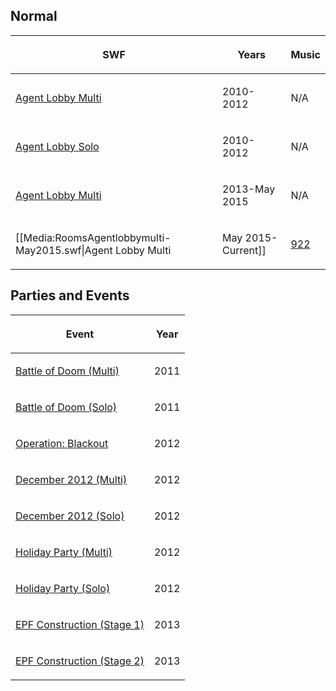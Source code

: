 {{CPW|Everyday Phoning Facility}}

==Normal==
<center>
{|class="wikitable" border="1"
!SWF!!Years!!Music
|-
|[[Media:RoomsAgentlobbymulti.swf|Agent Lobby Multi]]||2010-2012||N/A
|-
|[[Media:RoomsAgentlobbysolo.swf|Agent Lobby Solo]]||2010-2012||N/A
|-
|[[Media:RoomsAgentLobbyMulti 2.swf|Agent Lobby Multi]]||2013-May 2015||N/A
|-
|[[Media:RoomsAgentlobbymulti-May2015.swf|Agent Lobby Multi||May 2015-Current]]||[[Media:Music922.swf|922]]
|}
</center>

==Parties and Events==
<center>
{|class="wikitable" border="1"
!Event
!Year
|-
|[[Media:BattleofDoomAgentlobbymulti.swf|Battle of Doom (Multi)]]||2011
|-
|[[Media:BattleofDoomAgentlobbysolo.swf|Battle of Doom (Solo)]]||2011
|-
|[[Media:RoomsAgentlobbymulti-OperationBlackout.swf|Operation: Blackout]]||2012
|-
|[[Media:ENRoomsAgentLobbyMultiDec2012.swf|December 2012 (Multi)]]||2012
|-
|[[Media:ENRoomsAgentLobbySoloDec2012.swf|December 2012 (Solo)]]||2012
|-
|[[Media:HolidayParty2012EPFLobby.swf|Holiday Party (Multi)]]||2012
|-
|[[Media:HolidayParty2012EPFLobbySolo.swf|Holiday Party (Solo)]]||2012
|-
|[[Media:RoomsAgentLobbyEPFConstruction.swf|EPF Construction (Stage 1)]]||2013
|-
|[[Media:RoomsAgentLobbyEPFConstruction2.swf|EPF Construction (Stage 2)]]||2013
|}
</center>

{{Places}}